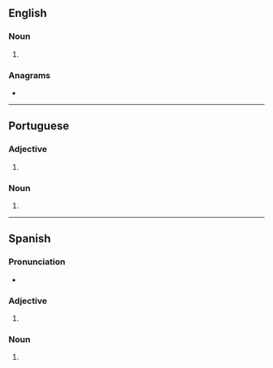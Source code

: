 {{also|Anglos|angļos}}
==English==

===Noun===
{{head|en|noun form}}

# {{plural of|en|anglo}}

===Anagrams===
* {{anagrams|en|a=aglnos|langos|logans|longas|slogan}}

----

==Portuguese==

===Adjective===
{{head|pt|adjective form|g=m-p}}

# {{adj form of|pt|anglo||m|p}}

===Noun===
{{head|pt|noun form|g=m-p}}

# {{plural of|pt|anglo}}

----

==Spanish==

===Pronunciation===
* {{es-IPA}}

===Adjective===
{{head|es|adjective form|g=m-p}}

# {{adj form of|es|anglo||m|p}}

===Noun===
{{head|es|noun plural form|g=m-p}}

# {{inflection of|es|anglo||m|p}}